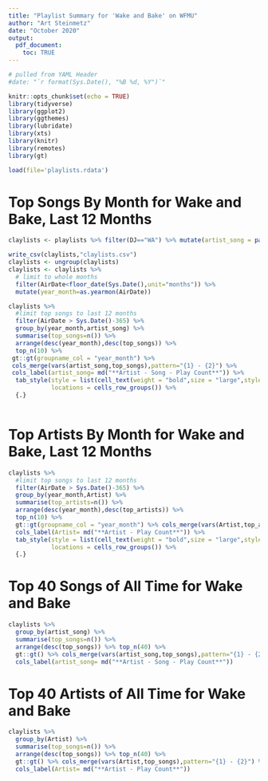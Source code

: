 ```yaml
---
title: "Playlist Summary for 'Wake and Bake' on WFMU"
author: "Art Steinmetz"
date: "October 2020"
output: 
  pdf_document:
    toc: TRUE
---
```


```r
# pulled from YAML Header
#date: "`r format(Sys.Date(), "%B %d, %Y")`"

knitr::opts_chunk$set(echo = TRUE)
library(tidyverse)
library(ggplot2)
library(ggthemes)
library(lubridate)
library(xts)
library(knitr)
library(remotes)
library(gt)

load(file='playlists.rdata')
```
# Top Songs By Month for Wake and Bake, Last 12 Months
```r

claylists <- playlists %>% filter(DJ=="WA") %>% mutate(artist_song = paste(ArtistToken,Title,sep=" - "))

write_csv(claylists,"claylists.csv")
claylists <- ungroup(claylists)
claylists <- claylists %>% 
  # limit to whole months
  filter(AirDate<floor_date(Sys.Date(),unit="months")) %>% 
  mutate(year_month=as.yearmon(AirDate))

claylists %>% 
  #limit top songs to last 12 months
  filter(AirDate > Sys.Date()-365) %>% 
  group_by(year_month,artist_song) %>% 
  summarise(top_songs=n()) %>%
  arrange(desc(year_month),desc(top_songs)) %>% 
  top_n(10) %>% 
 gt::gt(groupname_col = "year_month") %>%
 cols_merge(vars(artist_song,top_songs),pattern="{1} - {2}") %>%
 cols_label(artist_song= md("**Artist - Song - Play Count**")) %>%
  tab_style(style = list(cell_text(weight = "bold",size = "large",style="italic")),
            locations = cells_row_groups()) %>% 
  {.}
  

```
\newpage
# Top Artists By Month for Wake and Bake, Last 12 Months
```r
claylists %>%
  #limit top songs to last 12 months
  filter(AirDate > Sys.Date()-365) %>% 
  group_by(year_month,Artist) %>% 
  summarise(top_artists=n()) %>% 
  arrange(desc(year_month),desc(top_artists)) %>% 
  top_n(10) %>% 
  gt::gt(groupname_col = "year_month") %>% cols_merge(vars(Artist,top_artists),pattern="{1} - {2}") %>%
  cols_label(Artist= md("**Artist - Play Count**")) %>% 
  tab_style(style = list(cell_text(weight = "bold",size = "large",style="italic")),
            locations = cells_row_groups()) %>% 
  {.}

```
\newpage
# Top 40 Songs of All Time for Wake and Bake

```r
claylists %>% 
  group_by(artist_song) %>% 
  summarise(top_songs=n()) %>% 
  arrange(desc(top_songs)) %>% top_n(40) %>% 
  gt::gt() %>% cols_merge(vars(artist_song,top_songs),pattern="{1} - {2}") %>% 
  cols_label(artist_song= md("**Artist - Song - Play Count**"))

```

\newpage
# Top 40 Artists of All Time for Wake and Bake

```r
claylists %>% 
  group_by(Artist) %>% 
  summarise(top_songs=n()) %>% 
  arrange(desc(top_songs)) %>% top_n(40) %>% 
  gt::gt() %>% cols_merge(vars(Artist,top_songs),pattern="{1} - {2}") %>% 
  cols_label(Artist= md("**Artist - Play Count**"))

```


